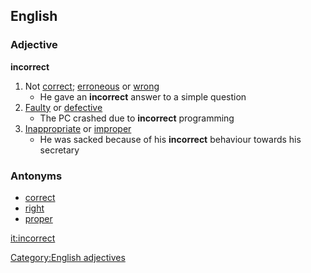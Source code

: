==English==
===Adjective===
'''incorrect'''
#Not [[correct]]; [[erroneous]] or [[wrong]]
#* He gave an '''incorrect''' answer to a simple question
#[[Faulty]] or [[defective]]
#* The PC crashed due to '''incorrect''' programming
#[[Inappropriate]] or [[improper]]
#* He was sacked because of his '''incorrect''' behaviour towards his secretary
===Antonyms===
*[[correct]]
*[[right]]
*[[proper]]
[[Category:English adjectives]]

[[it:incorrect]]